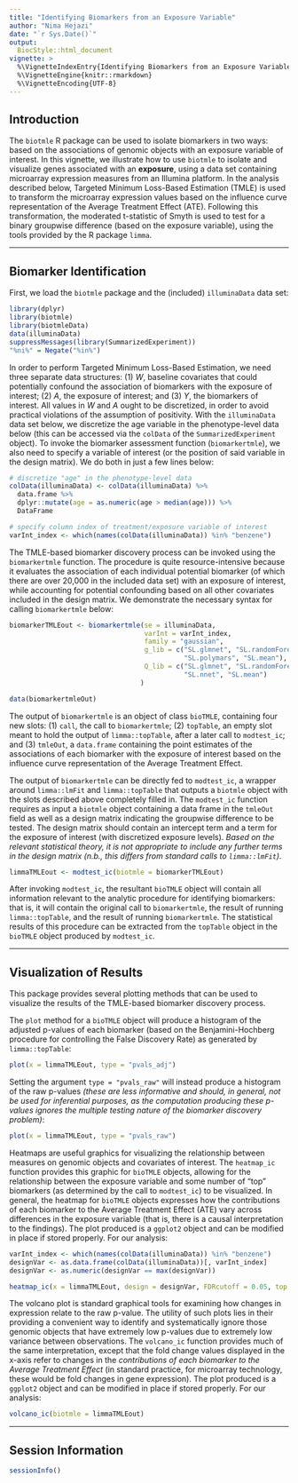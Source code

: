 ```yaml
---
title: "Identifying Biomarkers from an Exposure Variable"
author: "Nima Hejazi"
date: "`r Sys.Date()`"
output:
  BiocStyle::html_document
vignette: >
  %\VignetteIndexEntry{Identifying Biomarkers from an Exposure Variable}
  %\VignetteEngine{knitr::rmarkdown}
  %\VignetteEncoding{UTF-8}
---
```


## Introduction

The `biotmle` R package can be used to isolate biomarkers in two ways: based
on the associations of genomic objects with an exposure variable of interest.
In this vignette, we illustrate how to use `biotmle` to isolate and visualize
genes associated with an __exposure__, using a data set containing microarray
expression measures from an Illumina platform. In the analysis described below,
Targeted Minimum Loss-Based Estimation (TMLE) is used to transform the
microarray expression values based on the influence curve representation of the
Average Treatment Effect (ATE). Following this transformation, the moderated
t-statistic of Smyth is used to test for a binary groupwise difference (based
on the exposure variable), using the tools provided by the R package `limma`.

---

## Biomarker Identification

First, we load the `biotmle` package and the (included) `illuminaData` data set:

```r
library(dplyr)
library(biotmle)
library(biotmleData)
data(illuminaData)
suppressMessages(library(SummarizedExperiment))
"%ni%" = Negate("%in%")
```

In order to perform Targeted Minimum Loss-Based Estimation, we need three
separate data structures: (1) _W_, baseline covariates that could potentially
confound the association of biomarkers with the exposure of interest; (2) _A_,
the exposure of interest; and (3) _Y_, the biomarkers of interest. All values in
_W_ and _A_ ought to be discretized, in order to avoid practical violations of
the assumption of positivity. With the `illuminaData` data set below, we
discretize the age variable in the phenotype-level data below (this can be
accessed via the `colData` of the `SummarizedExperiment` object). To invoke the
biomarker assessment function (`biomarkertmle`), we also need to specify a
variable of interest (or the position of said variable in the design matrix). We
do both in just a few lines below:

```r
# discretize "age" in the phenotype-level data
colData(illuminaData) <- colData(illuminaData) %>%
  data.frame %>%
  dplyr::mutate(age = as.numeric(age > median(age))) %>%
  DataFrame

# specify column index of treatment/exposure variable of interest
varInt_index <- which(names(colData(illuminaData)) %in% "benzene")
```

The TMLE-based biomarker discovery process can be invoked using the
`biomarkertmle` function. The procedure is quite resource-intensive because it
evaluates the association of each individual potential biomarker (of which there
are over 20,000 in the included data set) with an exposure of interest, while
accounting for potential confounding based on all other covariates included in
the design matrix. We demonstrate the necessary syntax for calling
`biomarkertmle` below:

```r
biomarkerTMLEout <- biomarkertmle(se = illuminaData,
                                  varInt = varInt_index,
                                  family = "gaussian",
                                  g_lib = c("SL.glmnet", "SL.randomForest",
                                            "SL.polymars", "SL.mean"),
                                  Q_lib = c("SL.glmnet", "SL.randomForest",
                                            "SL.nnet", "SL.mean")
                                 )
```

```r
data(biomarkertmleOut)
```

The output of `biomarkertmle` is an object of class `bioTMLE`, containing four
new slots: (1) `call`, the call to `biomarkertmle`; (2) `topTable`, an empty
slot meant to hold the output of `limma::topTable`, after a later call to
`modtest_ic`; and (3) `tmleOut`, a `data.frame` containing the point estimates
of the associations of each biomarker with the exposure of interest based on the
influence curve representation of the Average Treatment Effect.

The output of `biomarkertmle` can be directly fed to `modtest_ic`, a wrapper
around `limma::lmFit` and `limma::topTable` that outputs a `biotmle` object
with the slots described above completely filled in. The `modtest_ic` function
requires as input a `biotmle` object containing a data frame in the `tmleOut`
field as well as a design matrix indicating the groupwise difference to be
tested. The design matrix should contain an intercept term and a term for the
exposure of interest (with discretized exposure levels). _Based on the relevant
statistical theory, it is not appropriate to include any further terms in the
design matrix (n.b., this differs from standard calls to `limma::lmFit`)_.

```r
limmaTMLEout <- modtest_ic(biotmle = biomarkerTMLEout)
```

After invoking `modtest_ic`, the resultant `bioTMLE` object will contain all
information relevant to the analytic procedure for identifying biomarkers: that
is, it will contain the original call to `biomarkertmle`, the result of running
`limma::topTable`, and the result of running `biomarkertmle`. The statistical
results of this procedure can be extracted from the `topTable` object in the
`bioTMLE` object produced by `modtest_ic`.

---

## Visualization of Results

This package provides several plotting methods that can be used to visualize
the results of the TMLE-based biomarker discovery process.

The `plot` method for a `bioTMLE` object will produce a histogram of the
adjusted p-values of each biomarker (based on the Benjamini-Hochberg procedure
for controlling the False Discovery Rate) as generated by `limma::topTable`:

```r
plot(x = limmaTMLEout, type = "pvals_adj")
```

Setting the argument `type = "pvals_raw"` will instead produce a histogram of
the raw p-values _(these are less informative and should, in general, not be
used for inferential purposes, as the computation producing these p-values
ignores the multiple testing nature of the biomarker discovery problem)_:

```r
plot(x = limmaTMLEout, type = "pvals_raw")
```

Heatmaps are useful graphics for visualizing the relationship between measures
on genomic objects and covariates of interest. The `heatmap_ic` function
provides this graphic for `bioTMLE` objects, allowing for the relationship
between the exposure variable and some number of "top" biomarkers (as
determined by the call to `modtest_ic`) to be visualized. In general, the
heatmap for `bioTMLE` objects expresses how the contributions of each biomarker
to the Average Treatment Effect (ATE) vary across differences in the exposure
variable (that is, there is a causal interpretation to the findings). The plot
produced is a `ggplot2` object and can be modified in place if stored properly.
For our analysis:

```r
varInt_index <- which(names(colData(illuminaData)) %in% "benzene")
designVar <- as.data.frame(colData(illuminaData))[, varInt_index]
designVar <- as.numeric(designVar == max(designVar))

heatmap_ic(x = limmaTMLEout, design = designVar, FDRcutoff = 0.05, top = 25)
```

The volcano plot is standard graphical tools for examining how changes in
expression relate to the raw p-value. The utility of such plots lies in their
providing a convenient way to identify and systematically ignore those genomic
objects that have extremely low p-values due to extremely low variance between
observations. The `volcano_ic` function provides much of the same
interpretation, except that the fold change values displayed in the x-axis refer
to changes in the _contributions of each biomarker to the Average Treatment
Effect_ (in standard practice, for microarray technology, these would be fold
changes in gene expression). The plot produced is a `ggplot2` object and can
be modified in place if stored properly. For our analysis:

```r
volcano_ic(biotmle = limmaTMLEout)
```

---

## Session Information

```r
sessionInfo()
```

